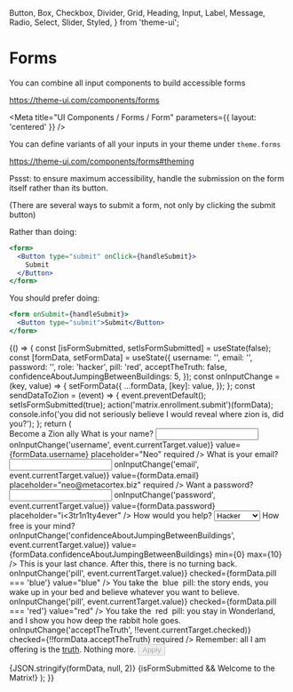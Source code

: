   Button,
  Box,
  Checkbox,
  Divider,
  Grid,
  Heading,
  Input,
  Label,
  Message,
  Radio,
  Select,
  Slider,
  Styled,
} from 'theme-ui';

# Forms

You can combine all input components to build accessible forms

https://theme-ui.com/components/forms

<Meta title="UI Components / Forms / Form" parameters={{ layout: 'centered' }} />

You can define variants of all your inputs in your theme under `theme.forms`

https://theme-ui.com/components/forms#theming

Pssst: to ensure maximum accessibility, handle the submission on the form itself rather than its button.

(There are several ways to submit a form, not only by clicking the submit button)

Rather than doing:

```jsx
<form>
  <Button type="submit" onClick={handleSubmit}>
    Submit
  </Button>
</form>
```

You should prefer doing:

```jsx
<form onSubmit={handleSubmit}>
  <Button type="submit">Submit</Button>
</form>
```

<Preview>
  <Story name="Combination">
    {() => {
      const [isFormSubmitted, setIsFormSubmitted] = useState(false);
      const [formData, setFormData] = useState({
        username: '',
        email: '',
        password: '',
        role: 'hacker',
        pill: 'red',
        acceptTheTruth: false,
        confidenceAboutJumpingBetweenBuildings: 5,
      });
      const onInputChange = (key, value) => {
        setFormData({
          ...formData,
          [key]: value,
        });
      };
      const sendDataToZion = (event) => {
        event.preventDefault();
        setIsFormSubmitted(true);
        action('matrix.enrollment.submit')(formData);
        console.info('you did not seriously believe I would reveal where zion is, did you?');
      };
      return (
        <React.Fragment>
          <form onSubmit={sendDataToZion}>
            <Heading as="h2">Become a Zion ally</Heading>
            <Grid columns={[1, 2]}>
              <Box sx={{ my: 3 }}>
                <Label htmlFor="matrix.enrollment.username">What is your name?</Label>
                <Input
                  id="matrix.enrollment.username"
                  name="matrix.enrollment.username"
                  type="text"
                  onChange={(event) => onInputChange('username', event.currentTarget.value)}
                  value={formData.username}
                  placeholder="Neo"
                  required
                />
              </Box>
              <Box sx={{ my: 3 }}>
                <Label htmlFor="matrix.enrollment.email">What is your email?</Label>
                <Input
                  id="matrix.enrollment.email"
                  name="matrix.enrollment.email"
                  type="email"
                  onChange={(event) => onInputChange('email', event.currentTarget.value)}
                  value={formData.email}
                  placeholder="neo@metacortex.biz"
                  required
                />
              </Box>
            </Grid>
            <Grid columns={[1, 2]}>
              <Box sx={{ my: 3 }}>
                <Label htmlFor="matrix.enrollment.password">Want a password?</Label>
                <Input
                  id="matrix.enrollment.password"
                  name="matrix.enrollment.password"
                  type="password"
                  onChange={(event) => onInputChange('password', event.currentTarget.value)}
                  value={formData.password}
                  placeholder="i<3tr1n1ty4ever"
                />
              </Box>
              <Box sx={{ my: 3 }}>
                <Label htmlFor="matrix.enrollment.role">How would you help?</Label>
                <Select
                  id="matrix.enrollment.role"
                  name="matrix.enrollment.role"
                  onChange={(event) => onInputChange('role', event.currentTarget.value)}
                  value={formData.role}
                  required
                >
                  <option value="hacker">Hacker</option>
                  <option value="operator">Operator</option>
                  <option value="keymaker">Keemaker</option>
                  <option value="oracle">Oracle</option>
                </Select>
              </Box>
            </Grid>
            <Box sx={{ my: 3 }}>
              <Label htmlFor="matrix.enrollment.confidenceAboutJumpingBetweenBuildings">How free is your mind?</Label>
              <Slider
                id="matrix.enrollment.confidenceAboutJumpingBetweenBuildings"
                name="matrix.enrollment.confidenceAboutJumpingBetweenBuildings"
                onChange={(event) => onInputChange('confidenceAboutJumpingBetweenBuildings', event.currentTarget.value)}
                value={formData.confidenceAboutJumpingBetweenBuildings}
                min={0}
                max={10}
              />
            </Box>
            <Box sx={{ my: 3 }}>
              <Text as="p">This is your last chance. After this, there is no turning back.</Text>
              <Label>
                <Radio
                  id="matrix.enrollment.pill.blue"
                  name="matrix.enrollment.pill"
                  onChange={(event) => onInputChange('pill', event.currentTarget.value)}
                  checked={formData.pill === 'blue'}
                  value="blue"
                />
                You take the&nbsp;<Text as="span" style={{ color: 'blue' }}>
                  blue
                </Text>&nbsp;pill: the story ends, you wake up in your bed and believe whatever you want to believe.
              </Label>
              <Label>
                <Radio
                  id="matrix.enrollment.pill.red"
                  name="matrix.enrollment.pill"
                  onChange={(event) => onInputChange('pill', event.currentTarget.value)}
                  checked={formData.pill === 'red'}
                  value="red"
                />
                You take the&nbsp;<Text as="span" style={{ color: 'red' }}>
                  red
                </Text>&nbsp;pill: you stay in Wonderland, and I show you how deep the rabbit hole goes.
              </Label>
            </Box>
            <Box sx={{ my: 3 }}>
              <Label sx={{ fontStyle: 'italic' }}>
                <Checkbox
                  id="matrix.enrollment.acceptTheTruth"
                  name="matrix.enrollment.acceptTheTruth"
                  onChange={(event) => onInputChange('acceptTheTruth', !!event.currentTarget.checked)}
                  checked={!!formData.acceptTheTruth}
                  required
                />
                Remember: all I am offering is the&nbsp;<u>truth</u>. Nothing more.
              </Label>
            </Box>
            <Button type="submit" disabled={!!isFormSubmitted} variant={isFormSubmitted ? 'muted' : 'primary'}>
              Apply
            </Button>
          </form>
          <Divider />
          <Styled.pre style={{ color: isFormSubmitted ? 'green' : 'inherit' }}>
            {JSON.stringify(formData, null, 2)}
          </Styled.pre>
          {isFormSubmitted && <Message variant="primary">Welcome to the Matrix!</Message>}
        </React.Fragment>
      );
    }}
  </Story>
</Preview>
